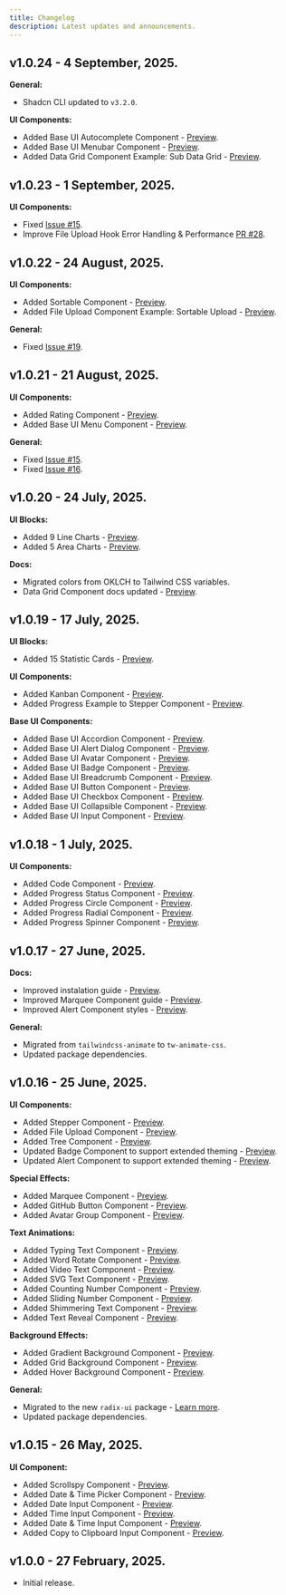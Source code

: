 ```yaml
---
title: Changelog
description: Latest updates and announcements.
---
```


## v1.0.24 - 4 September, 2025.

**General:**

- Shadcn CLI updated to `v3.2.0`.

**UI Components:**

- Added Base UI Autocomplete Component - [Preview](/docs/base-autocomplete).
- Added Base UI Menubar Component - [Preview](/docs/base-menubar).
- Added Data Grid Component Example: Sub Data Grid - [Preview](/docs/data-grid#sub-data-grid).

## v1.0.23 - 1 September, 2025.

**UI Components:**

- Fixed [Issue #15](https://github.com/keenthemes/reui/issues/15).
- Improve File Upload Hook Error Handling & Performance [PR #28](https://github.com/keenthemes/reui/pull/28).

## v1.0.22 - 24 August, 2025.

**UI Components:**

- Added Sortable Component - [Preview](/docs/sortable).
- Added File Upload Component Example: Sortable Upload - [Preview](/docs/file-upload#sortable).

**General:**

- Fixed [Issue #19](https://github.com/keenthemes/reui/issues/19).

## v1.0.21 - 21 August, 2025.

**UI Components:**

- Added Rating Component - [Preview](/docs/rating).
- Added Base UI Menu Component - [Preview](/docs/base-menu).

**General:**

- Fixed [Issue #15](https://github.com/keenthemes/reui/issues/15).
- Fixed [Issue #16](https://github.com/keenthemes/reui/issues/16).

## v1.0.20 - 24 July, 2025.

**UI Blocks:**

- Added 9 Line Charts - [Preview](/blocks/charts/line-charts).
- Added 5 Area Charts - [Preview](/blocks/charts/area-charts).

**Docs:**

- Migrated colors from OKLCH to Tailwind CSS variables.
- Data Grid Component docs updated - [Preview](/docs/data-grid).

## v1.0.19 - 17 July, 2025.

**UI Blocks:**

- Added 15 Statistic Cards - [Preview](/blocks/cards/statistic-cards).

**UI Components:**

- Added Kanban Component - [Preview](/docs/kanban).
- Added Progress Example to Stepper Component - [Preview](/docs/stepper#progress).

**Base UI Components:**

- Added Base UI Accordion Component - [Preview](/docs/base-accordion).
- Added Base UI Alert Dialog Component - [Preview](/docs/base-alert-dialog).
- Added Base UI Avatar Component - [Preview](/docs/base-avatar).
- Added Base UI Badge Component - [Preview](/docs/base-badge).
- Added Base UI Breadcrumb Component - [Preview](/docs/base-breadcrumb).
- Added Base UI Button Component - [Preview](/docs/base-button).
- Added Base UI Checkbox Component - [Preview](/docs/base-checkbox).
- Added Base UI Collapsible Component - [Preview](/docs/base-collapsible).
- Added Base UI Input Component - [Preview](/docs/base-input).

## v1.0.18 - 1 July, 2025.

**UI Components:**

- Added Code Component - [Preview](/docs/code).
- Added Progress Status Component - [Preview](/docs/progress#status).
- Added Progress Circle Component - [Preview](/docs/progress#circle).
- Added Progress Radial Component - [Preview](/docs/progress#radial).
- Added Progress Spinner Component - [Preview](/docs/progress#spinner).

## v1.0.17 - 27 June, 2025.

**Docs:**

- Improved instalation guide - [Preview](/docs/installation).
- Improved Marquee Component guide - [Preview](/docs/marquee).
- Improved Alert Component styles - [Preview](/docs/alert).

**General:**

- Migrated from `tailwindcss-animate` to `tw-animate-css`.
- Updated package dependencies.

## v1.0.16 - 25 June, 2025.

**UI Components:**

- Added Stepper Component - [Preview](/docs/stepper).
- Added File Upload Component - [Preview](/docs/file-upload).
- Added Tree Component - [Preview](/docs/tree).
- Updated Badge Component to support extended theming - [Preview](/docs/badge).
- Updated Alert Component to support extended theming - [Preview](/docs/alert).

**Special Effects:**

- Added Marquee Component - [Preview](/docs/marquee).
- Added GitHub Button Component - [Preview](/docs/github-button).
- Added Avatar Group Component - [Preview](/docs/avatar-group).

**Text Animations:**

- Added Typing Text Component - [Preview](/docs/typing-text).
- Added Word Rotate Component - [Preview](/docs/word-rotate).
- Added Video Text Component - [Preview](/docs/video-text).
- Added SVG Text Component - [Preview](/docs/svg-text).
- Added Counting Number Component - [Preview](/docs/counting-number).
- Added Sliding Number Component - [Preview](/docs/sliding-number).
- Added Shimmering Text Component - [Preview](/docs/shimmering-text).
- Added Text Reveal Component - [Preview](/docs/text-reveal).

**Background Effects:**

- Added Gradient Background Component - [Preview](/docs/gradient-background).
- Added Grid Background Component - [Preview](/docs/grid-background).
- Added Hover Background Component - [Preview](/docs/hover-background).

**General:**

- Migrated to the new `radix-ui` package - [Learn more](https://ui.shadcn.com/docs/changelog).
- Updated package dependencies.

## v1.0.15 - 26 May, 2025.

**UI Component:**

- Added Scrollspy Component - [Preview](/docs/scrollspy).
- Added Date & Time Picker Component - [Preview](/docs/date-picker#date--time).
- Added Date Input Component - [Preview](/docs/input#date).
- Added Time Input Component - [Preview](/docs/input#time).
- Added Date & Time Input Component - [Preview](/docs/input#date--time).
- Added Copy to Clipboard Input Component - [Preview](/docs/input#copy--to--clipboard).

## v1.0.0 - 27 February, 2025.

- Initial release.
